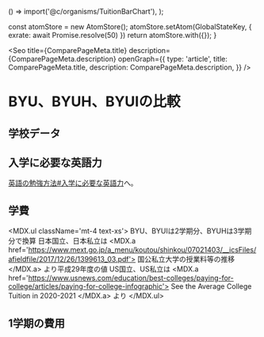 
  () => import('@c/organisms/TuitionBarChart'),
);

  const atomStore = new AtomStore();
  atomStore.setAtom(GlobalStateKey, { exrate: await Promise.resolve(50) })
  return atomStore.with({});
}

<Seo
  title={ComparePageMeta.title}
  description={ComparePageMeta.description}
  openGraph={{
    type: 'article',
    title: ComparePageMeta.title,
    description: ComparePageMeta.description,
  }}
/>


# BYU、BYUH、BYUIの比較


## 学校データ

<SchoolTable />


## 入学に必要な英語力

[英語の勉強方法#入学に必要な英語力](/tips/apply#入学に必要な英語力)へ。


## 学費

<TuitionBarChart className='w-full h-72 md:h-80 lg:h-96' />

<MDX.ul className='mt-4 text-xs'>
  <Footnote>BYU、BYUIは2学期分、BYUHは3学期分で換算</Footnote>
  <Footnote>
    日本国立、日本私立は
    <MDX.a href='https://www.mext.go.jp/a_menu/koutou/shinkou/07021403/__icsFiles/afieldfile/2017/12/26/1399613_03.pdf'>
      国公私立大学の授業料等の推移
    </MDX.a>
    より平成29年度の値
  </Footnote>
  <Footnote>
    US国立、US私立は
    <MDX.a href='https://www.usnews.com/education/best-colleges/paying-for-college/articles/paying-for-college-infographic'>
      See the Average College Tuition in 2020-2021
    </MDX.a>
    より
  </Footnote>
</MDX.ul>


## 1学期の費用

<CostTable />
